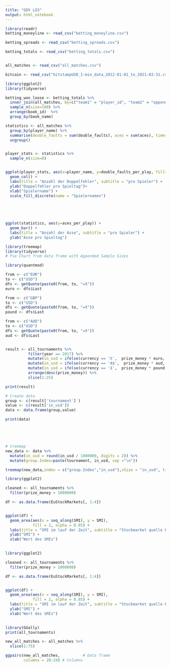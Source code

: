 ```yaml
---
title: "GDV LO3"
output: html_notebook
---
```


```r
library(readr)
betting_moneyline <- read_csv("betting_moneyline.csv")

betting_spreads <- read_csv("betting_spreads.csv")

betting_totals <- read_csv("betting_totals.csv")


all_matches <- read_csv("all_matches.csv")

bitcoin <- read_csv("bitstampUSD_1-min_data_2012-01-01_to_2021-03-31.csv")


```
```r
library(ggplot2)
library(tidyverse)

betting_won_loose <- betting_totals %>%
  inner_join(all_matches, by=c("team1" = "player_id", "team2" = "opponent_id" )) %>%
  sample_n(size=100) %>%
  arrange(book_id)  %>%
  group_by(book_name)

statistics <- all_matches %>%
  group_by(player_name) %>%
  summarise(double_faults = sum(double_faults), aces = sum(aces), times_played = n(), double_faults_per_play = double_faults / times_played, aces_per_play = aces / times_played) %>%
  ungroup()


player_stats <- statistics %>%
  sample_n(size=8)


ggplot(player_stats, aes(x=player_name, y=double_faults_per_play, fill=player_name)) +
  geom_col() +
  labs(title = "Anzahl der Doppelfehler", subtitle = "pro Spieler") +
  ylab("Doppelfehler pro Spieltag")+
  xlab("Spielername") +
  scale_fill_discrete(name = "Spielernamen")


  
  
```

```r
ggplot(statistics, aes(y=aces_per_play)) +
  geom_bar() +
  labs(title = "Anzahl der Asse", subtitle = "pro Spieler") +
  ylab("Asse pro Spieltag")
```



```r
library(treemap)
library(tidyverse)
# Pie Chart from data frame with Appended Sample Sizes

library(quantmod)

from <- c("EUR")
to <- c("USD")
dfs <- getQuote(paste0(from, to, "=X"))
euro <- dfs$Last

from <- c("GBP")
to <- c("USD")
dfs <- getQuote(paste0(from, to, "=X"))
pound <- dfs$Last

from <- c("AUD")
to <- c("USD")
dfs <- getQuote(paste0(from, to, "=X"))
aud <- dfs$Last


result <- all_tournaments %>% 
          filter(year == 2017) %>% 
          mutate(in_usd = ifelse(currency == '€',  prize_money * euro, prize_money  )) %>%
          mutate(in_usd = ifelse(currency == 'A$',  prize_money * aud, prize_money  )) %>%
          mutate(in_usd = ifelse(currency == '£',  prize_money * pound, prize_money  )) %>%
          arrange(desc(prize_money)) %>%
          slice(1:25)

print(result)

# Create data
group <- c(result['tournament'] )
value <- c(result['in_usd'])
data <- data.frame(group,value)

print(data) 





# treemap
new_data <- data %>%
  mutate(in_usd = round(in_usd / 1000000, digits = 2)) %>%
  mutate(group.Index=paste(tournament, in_usd, sep ="\n"))

treemap(new_data,index = c("group.Index","in_usd"),vSize = "in_usd", title = "Preisgeld 2017 in Mio", bg.labels=c("transparent"),fontcolor.labels=c("white"),)
```
```r
library(ggplot2)

cleaned <- all_tournaments %>%
  filter(prize_money > 1000000)

df <- as.data.frame(EuStockMarkets[, 1:4])


ggplot(df) + 
  geom_area(aes(x = seq_along(SMI), y = SMI),
            fill = 2, alpha = 0.85) +
  labs(title = "SMI im lauf der Zeit", subtitle = "Stockmarket quelle EuStockMarkets core Rlang") +
  ylab("SMI") +
  xlab("Wert des SMIs")
  

```

```r
library(ggplot2)

cleaned <- all_tournaments %>%
  filter(prize_money > 1000000)

df <- as.data.frame(EuStockMarkets[, 1:4])


ggplot(df) + 
  geom_area(aes(x = seq_along(SMI), y = SMI),
            fill = 2, alpha = 0.85) +
  labs(title = "SMI im lauf der Zeit", subtitle = "Stockmarket quelle EuStockMarkets core Rlang") +
  ylab("SMI") +
  xlab("Wert des SMIs")
  

```


```r
library(GGally)
print(all_tournaments)

new_all_matches <- all_matches %>%
  slice(1:75)

ggpairs(new_all_matches,          # Data frame
        columns = 20:24) # Columns
```


